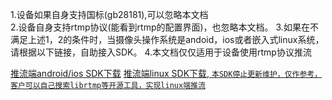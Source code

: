 1.设备如果自身支持国标(gb28181),可以忽略本文档  
2.设备自身支持rtmp协议(能看到rtmp的配置界面)，也忽略本文档。
3.如果在不满足上述1，2的条件时，当摄像头操作系统是andoid，ios或者嵌入式linux系统，请根据以下链接，自助接入SDK。
4.本文档仅仅适用于设备使用rtmp协议推流

[推流端android/ios SDK下载](https://developer.qiniu.com/pili/5028/push-the-sdk-download-experience)
[推流端linux SDK下载, `本SDK停止更新维护，仅作参考，客户可以自己搜索librtmp等开源工具，实现linux端推流`](https://github.com/pili-engineering/ipcam_sdk) 